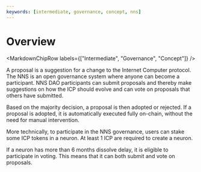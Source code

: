 ```yaml
---
keywords: [intermediate, governance, concept, nns]
---
```



# Overview

<MarkdownChipRow labels={["Intermediate", "Governance", "Concept"]} />

A proposal is a suggestion for a change to the Internet Computer protocol. The NNS is an open governance system where anyone can become a participant. NNS DAO participants can submit proposals and thereby make suggestions on how the ICP should evolve and can vote on proposals that others have submitted.

Based on the majority decision, a proposal is then adopted or rejected. If a proposal is adopted, it is automatically executed fully on-chain, without the need for manual intervention.

More technically, to participate in the NNS governance, users can stake some ICP tokens in a neuron. At least 1 ICP are required to create a neuron.

If a neuron has more than 6 months dissolve delay, it is eligible to participate in voting. This means that it can both submit and vote on proposals.